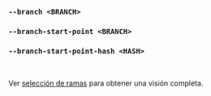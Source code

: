 ### `--branch <BRANCH>`
### `--branch-start-point <BRANCH>`
### `--branch-start-point-hash <HASH>`

<br />

Ver [selección de ramas](/es/docs/explanation/branch-selection/) para obtener una visión completa.